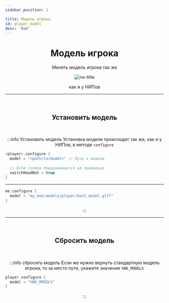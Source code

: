 ```yaml
---
sidebar_position: 1

title: Модель игрока
id: player_model
desc: 'NaN'
---
```


<div align="center">

# Модель игрока

Менять модель игрока так же

![no-title](@site/static/img/doc/titles/NO_TITLE.webp)

как и у НИПов

---

<br />

<div id="dont-copy">

## Установить модель

<br />

:::info Установить модель
Установка модели происходит так же, как и у НИПов, в методе `configure`
<div align="left">

```kts
<player>.configure {
  model = "<path/to/model>" // Путь к модели
  
  // Если голова поворачивается не правильно
  switchHeadRot = true
}
```

---

```kts title="Пример"
me.configure {
  model = "my_mod:models/player/best_model.gltf"
}
```

</div>
:::

<br />

---

<br />

## Сбросить модель

<br />

:::info сбросить модель
Если же нужно вернуть стандартную модель игрока, то за место пути, укажите значение `%NO_MODEL%`
<div align="left">

```kts
player.configure {
  model = "%NO_MODEL%"
}
```

</div>
:::

</div>

</div>
